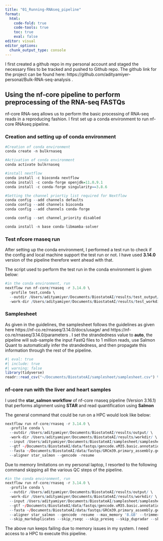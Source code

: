 ```yaml
---
title: "01_Running-RNAseq_pipeline"
format:
  html:
    code-fold: true
    code-tools: true
    toc: true
    eval: false
editor: visual
editor_options: 
  chunk_output_type: console
---
```


I first created a github repo in my personal account and staged the necessary files to be tracked and pushed to Github repo. The github link for the project can be found here: https://github.com/adityamiyer-personal/Bulk-RNA-seq-analysis .

## Using the nf-core pipeline to perform preprocessing of the RNA-seq FASTQs

nf-core RNA-seq allows us to perform the basic processing of RNA-seq reads in a reproducing fashion. I first set up a conda environment to run nf-core RNAseq pipeline.

### Creation and setting up of conda environment

```r
#Creation of conda environment
conda create -n bulkrnaseq

#Activation of conda environment
conda activate bulkrnaseq

#install nextflow
conda install -c bioconda nextflow
conda install -c conda-forge openjdk=11.0.9.1
conda install -c conda-forge singularity==3.8.6

#Setting the channel priortiy list required for Nextflow
conda config --add channels defaults
conda config --add channels bioconda
conda config --add channels conda-forge

conda config --set channel_priority disabled

conda install -n base conda-libmamba-solver
```

### Test nfcore rnaseq run

After setting up the conda environment, I performed a test run to check if the config and local machine support the test run or not. I have used **3.14.0** version of the pipeline therefore went ahead with that.

The script used to perform the test run in the conda environment is given below:

```r
#in the conda environment, run
nextflow run nf-core/rnaseq -r 3.14.0 \
  -profile test,conda \
  --outdir /Users/adityamiyer/Documents/BiostateAI/results/test_output/ \
  -work-dir /Users/adityamiyer/Documents/BiostateAI/results/test_workdir/
```

### Samplesheet

As given in the guidelines, the samplesheet follows the guidelines as given here https://nf-co.re/rnaseq/3.14.0/docs/usage/ and https://nf-co.re/rnaseq/3.14.0/parameters . I set the strandedness value to **auto**, the pipeline will sub-sample the input FastQ files to 1 million reads, use Salmon Quant to automatically infer the strandedness, and then propagate this information through the rest of the pipeline. 

```r
#| eval: true
#| include: true
#| warning: false
library(tidyverse)
readr::read_csv("~/Documents/BiostateAI/samplesheet/samplesheet.csv") %>% select(1:4) %>% knitr::kable()
```

### nf-core run with the liver and heart samples

I used the **star_salmon workflow** of nf-core rnaseq pipeline (Version 3.16.1) that performs alignment using **STAR** and read quantification using **Salmon**


The general command that could be run on a HPC would look like below:
```r
nextflow run nf-core/rnaseq -r 3.14.0 \
  -profile conda \
  --outdir /Users/adityamiyer/Documents/BiostateAI/results/output/ \
  -work-dir /Users/adityamiyer/Documents/BiostateAI/results/workdir/ \
  --input /Users/adityamiyer/Documents/BiostateAI/samplesheet/samplesheet.csv \
  --gtf ~/Documents/BiostateAI/data/fastqs/gencode.vM35.basic.annotation.gtf \
  --fasta ~/Documents/BiostateAI/data/fastqs/GRCm39.primary_assembly.genome.fa.gz \
  --aligner star_salmon --gencode -resume
```

Due to memory limitations on my personal laptop, I resorted to the following command skipping all the various QC steps of the pipeline.
```r
#in the conda environment, run
nextflow run nf-core/rnaseq -r 3.14.0 \
  -profile conda \
  --outdir /Users/adityamiyer/Documents/BiostateAI/results/output/ \
  -work-dir /Users/adityamiyer/Documents/BiostateAI/results/workdir/ \
  --input /Users/adityamiyer/Documents/BiostateAI/samplesheet/samplesheet.csv \
  --gtf ~/Documents/BiostateAI/data/fastqs/gencode.vM35.basic.annotation.gtf \
  --fasta ~/Documents/BiostateAI/data/fastqs/GRCm39.primary_assembly.genome.fa.gz \
  --aligner star_salmon --gencode -resume --max_memory '8.GB' --trimmer 'fastp' \
  --skip_markduplicates --skip_rseqc --skip_preseq --skip_dupradar --skip_qualimap
```

The above run keeps failing due to memory issues in my system. I need access to a HPC to execute this pipeline.